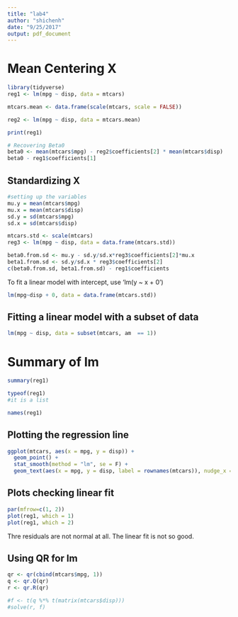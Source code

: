 ```yaml
---
title: "lab4"
author: "shichenh"
date: "9/25/2017"
output: pdf_document
---
```


# Mean Centering X
```r
library(tidyverse)
reg1 <- lm(mpg ~ disp, data = mtcars)

mtcars.mean <- data.frame(scale(mtcars, scale = FALSE))

reg2 <- lm(mpg ~ disp, data = mtcars.mean)

print(reg1)

# Recovering Beta0
beta0 <- mean(mtcars$mpg) - reg2$coefficients[2] * mean(mtcars$disp)
beta0 - reg1$coefficients[1]
```

## Standardizing X
```r
#setting up the variables 
mu.y = mean(mtcars$mpg)
mu.x = mean(mtcars$disp)
sd.y = sd(mtcars$mpg)
sd.x = sd(mtcars$disp)

mtcars.std <- scale(mtcars)
reg3 <- lm(mpg ~ disp, data = data.frame(mtcars.std))

beta0.from.sd <- mu.y - sd.y/sd.x*reg3$coefficients[2]*mu.x
beta1.from.sd <- sd.y/sd.x * reg3$coefficients[2]
c(beta0.from.sd, beta1.from.sd) - reg1$coefficients
```

To fit a linear model with intercept, use 'lm(y ~ x + 0')
```r
lm(mpg~disp + 0, data = data.frame(mtcars.std))
```
## Fitting a linear model with a subset of data
```r
lm(mpg ~ disp, data = subset(mtcars, am  == 1))
```
# Summary of lm
```r
summary(reg1)

typeof(reg1)
#it is a list

names(reg1)
```

## Plotting the regression line
```r
ggplot(mtcars, aes(x = mpg, y = disp)) + 
  geom_point() +
  stat_smooth(method = "lm", se = F) +
  geom_text(aes(x = mpg, y = disp, label = rownames(mtcars)), nudge_x = 1)
```
## Plots checking linear fit
```r
par(mfrow=c(1, 2))
plot(reg1, which = 1)
plot(reg1, which = 2)
```
Thre residuals are not normal at all. The linear fit is not so good.

## Using QR for lm
```r
qr <- qr(cbind(mtcars$mpg, 1))
q <- qr.Q(qr)
r <- qr.R(qr)

#f <- t(q %*% t(matrix(mtcars$disp)))
#solve(r, f)


```

